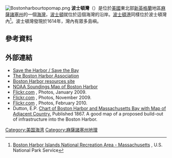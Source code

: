 [[Image:Bostonharbourtopomap.png|thumb]]
'''波士頓灣'''（{{lang-en|Boston Harbor}}）是位於[[美國|美國]]東北部[[新英格蘭|新英格蘭]]地區[[麻薩諸塞州|麻薩諸塞州]]的一個[[海灣|海灣]]，[[波士頓|波士頓]]就位於這個海灣的沿岸。[[波士頓港|波士頓港]]同樣位於波士頓灣內<ref>[http://www.nature.nps.gov/geology/parks/boha/index.cfm Boston Harbor Islands National Recreation Area - Massachusetts] {{Wayback|url=http://www.nature.nps.gov/geology/parks/boha/index.cfm |date=20161227114422 }}, U.S. National Park Service</ref>。波士頓灣發現於1614年，灣內有眾多島嶼。
==參考資料==
{{reflist}}
==外部連結==
{{Commons category|Boston Harbor}}
*[http://www.savetheharbor.org Save the Harbor / Save the Bay] {{Wayback|url=http://www.savetheharbor.org/ |date=20210320083148 }}
*[http://www.tbha.org/index.htm The Boston Harbor Association] {{Wayback|url=http://www.tbha.org/index.htm |date=20010418183719 }}
*[http://www.bostonharbor.com/ Boston Harbor resources site] {{Wayback|url=http://www.bostonharbor.com/ |date=20210119122458 }}
*[http://www.harbormasters.org/charts/13270_1.gif NOAA Soundings Map of Boston Harbor] {{Wayback|url=http://www.harbormasters.org/charts/13270_1.gif |date=20210225075302 }}
*[http://www.flickr.com/photos/docsearls/sets/72157621870243047/ Flickr.com] {{Wayback|url=http://www.flickr.com/photos/docsearls/sets/72157621870243047/ |date=20210308122430 }}, Photos, January 2009.
*[http://www.flickr.com/photos/docsearls/sets/72157622747692657/ Flickr.com] {{Wayback|url=http://www.flickr.com/photos/docsearls/sets/72157622747692657/ |date=20210308152235 }}, Photos, November 2009.
*[http://www.flickr.com/photos/docsearls/sets/72157623658715238/ Flickr.com] {{Wayback|url=http://www.flickr.com/photos/docsearls/sets/72157623658715238/ |date=20210309010830 }}, Photos, February 2010.
*Dutton, E.P. [http://maps.bpl.org/details_10717/?srch_query=Dutton%2C+E.P.&srch_fields=all&srch_author=on&srch_style=exact&srch_fa=save&srch_ok=Go+Search Chart of Boston Harbor and Massachusetts Bay with Map of Adjacent Country.] {{Wayback|url=http://maps.bpl.org/details_10717/?srch_query=Dutton%2C+E.P.&srch_fields=all&srch_author=on&srch_style=exact&srch_fa=save&srch_ok=Go+Search |date=20090512135239 }} Published 1867. A good map of a proposed build-out of infrastructure into the Boston Harbor.
[[Category:美国海湾|Category:美国海湾]]
[[Category:麻薩諸塞州地理|Category:麻薩諸塞州地理]]